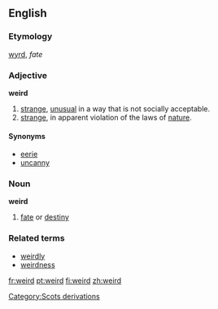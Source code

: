 ==English==
===Etymology===
{{OE.}} [[wyrd]], ''fate''

===Adjective===
'''weird'''

#[[strange]], [[unusual]] in a way that is not socially acceptable.
#[[strange]], in apparent violation of the laws of [[nature]].
[[Category:Scots derivations]]

====Synonyms====
*[[eerie]]
*[[uncanny]]

===Noun===
'''weird'''
# [[fate]] or [[destiny]]

===Related terms===
*[[weirdly]]
*[[weirdness]]

[[fr:weird]]
[[pt:weird]]
[[fi:weird]]
[[zh:weird]]